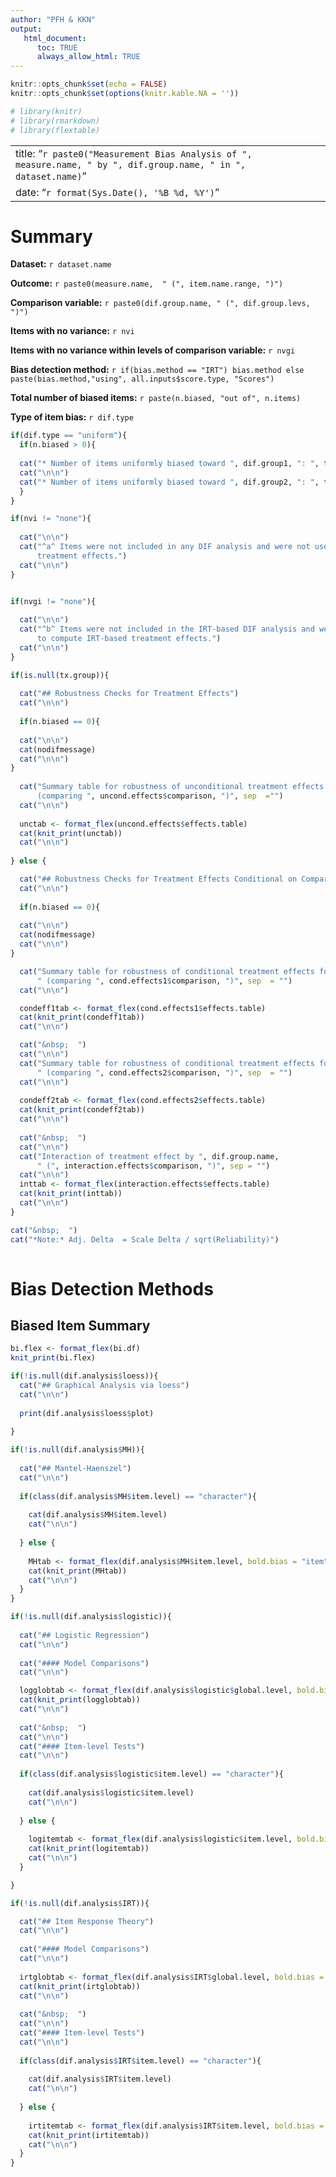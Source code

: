```yaml
---
author: "PFH & KKN" 
output:
   html_document:
      toc: TRUE
      always_allow_html: TRUE
---
```


```r
knitr::opts_chunk$set(echo = FALSE)
knitr::opts_chunk$set(options(knitr.kable.NA = ''))

# library(knitr)
# library(rmarkdown)
# library(flextable)

```

---
title: "`r paste0("Measurement Bias Analysis of ", measure.name, " by ", dif.group.name, " in ", dataset.name)`"
date: "`r format(Sys.Date(), '%B %d, %Y')`"
---

# Summary


**Dataset:** `r dataset.name`

**Outcome:** `r paste0(measure.name,  " (", item.name.range, ")")`

**Comparison variable:** `r paste0(dif.group.name, " (", dif.group.levs, ")")`

**Items with no variance:** `r nvi`

**Items with no variance within levels of comparison variable:** `r nvgi`

**Bias detection method:** `r if(bias.method == "IRT") bias.method else paste(bias.method,"using", all.inputs$score.type, "Scores")`

**Total number of biased items:** `r paste(n.biased, "out of", n.items)`

**Type of item bias:** `r dif.type`

```r
if(dif.type == "uniform"){
  if(n.biased > 0){
  
  cat("* Number of items uniformly biased toward ", dif.group1, ": ", toward1, sep = "")
  cat("\n\n")
  cat("* Number of items uniformly biased toward ", dif.group2, ": ", toward2, sep = "")
  }
}
```
  

```r
if(nvi != "none"){
  
  cat("\n\n")
  cat("^a^ Items were not included in any DIF analysis and were not used to compute 
      treatment effects.")
  cat("\n\n")
}


if(nvgi != "none"){
  
  cat("\n\n")
  cat("^b^ Items were not included in the IRT-based DIF analysis and were not used 
      to compute IRT-based treatment effects.")
  cat("\n\n")
}

```



```r

if(is.null(tx.group)){
  
  cat("## Robustness Checks for Treatment Effects")
  cat("\n\n")
  
  if(n.biased == 0){
  
  cat("\n\n")
  cat(nodifmessage)
  cat("\n\n")
}
  
  cat("Summary table for robustness of unconditional treatment effects 
      (comparing ", uncond.effects$comparison, ")", sep  ="") 
  cat("\n\n")
  
  unctab <- format_flex(uncond.effects$effects.table)
  cat(knit_print(unctab))
  cat("\n\n")
  
} else {

  cat("## Robustness Checks for Treatment Effects Conditional on Comparison Variable")
  cat("\n\n")
  
  if(n.biased == 0){
  
  cat("\n\n")
  cat(nodifmessage)
  cat("\n\n")
}

  cat("Summary table for robustness of conditional treatment effects for ", dif.group1, 
      " (comparing ", cond.effects1$comparison, ")", sep  = "") 
  cat("\n\n")

  condeff1tab <- format_flex(cond.effects1$effects.table)
  cat(knit_print(condeff1tab))
  cat("\n\n")

  cat("&nbsp;  ")
  cat("\n\n")
  cat("Summary table for robustness of conditional treatment effects for ", dif.group2, 
      " (comparing ", cond.effects2$comparison, ")", sep  = "") 
  cat("\n\n")
  
  condeff2tab <- format_flex(cond.effects2$effects.table)
  cat(knit_print(condeff2tab))
  cat("\n\n")
  
  cat("&nbsp;  ")
  cat("\n\n")
  cat("Interaction of treatment effect by ", dif.group.name, 
      " (", interaction.effects$comparison, ")", sep = "")
  cat("\n\n")
  inttab <- format_flex(interaction.effects$effects.table)
  cat(knit_print(inttab))
  cat("\n\n")
}

cat("&nbsp;  ")
cat("*Note:* Adj. Delta  = Scale Delta / sqrt(Reliability)")
  
```


# Bias Detection Methods

## Biased Item Summary

```r

bi.flex <- format_flex(bi.df)
knit_print(bi.flex)

```


```r

if(!is.null(dif.analysis$loess)){
  cat("## Graphical Analysis via loess")
  cat("\n\n")
  
  print(dif.analysis$loess$plot)
  
}
```




```r

if(!is.null(dif.analysis$MH)){
  
  cat("## Mantel-Haenszel")
  cat("\n\n")
    
  if(class(dif.analysis$MH$item.level) == "character"){
        
    cat(dif.analysis$MH$item.level)
    cat("\n\n")
    
  } else {
    
    MHtab <- format_flex(dif.analysis$MH$item.level, bold.bias = "item")
    cat(knit_print(MHtab))
    cat("\n\n")
  }
}
```




```r
if(!is.null(dif.analysis$logistic)){
  
  cat("## Logistic Regression")
  cat("\n\n")
  
  cat("#### Model Comparisons")
  cat("\n\n")

  logglobtab <- format_flex(dif.analysis$logistic$global.level, bold.bias = "global")
  cat(knit_print(logglobtab))
  cat("\n\n")
  
  cat("&nbsp;  ")
  cat("\n\n")
  cat("#### Item-level Tests")
  cat("\n\n")
  
  if(class(dif.analysis$logistic$item.level) == "character"){
    
    cat(dif.analysis$logistic$item.level)
    cat("\n\n")
        
  } else {
    
    logitemtab <- format_flex(dif.analysis$logistic$item.level, bold.bias = "item")
    cat(knit_print(logitemtab))
    cat("\n\n")
  }

}
```


```r

if(!is.null(dif.analysis$IRT)){

  cat("## Item Response Theory")
  cat("\n\n")
  
  cat("#### Model Comparisons")
  cat("\n\n")
  
  irtglobtab <- format_flex(dif.analysis$IRT$global.level, bold.bias = "global")
  cat(knit_print(irtglobtab))
  cat("\n\n")
 
  cat("&nbsp;  ")
  cat("\n\n")
  cat("#### Item-level Tests")
  cat("\n\n")
  
  if(class(dif.analysis$IRT$item.level) == "character"){
    
    cat(dif.analysis$IRT$item.level)
    cat("\n\n")
        
  } else {
    
    irtitemtab <- format_flex(dif.analysis$IRT$item.level, bold.bias = "item")
    cat(knit_print(irtitemtab))
    cat("\n\n")
  }
}

```